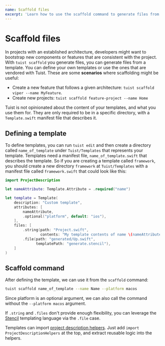 ```yaml
---
name: Scaffold files
excerpt: 'Learn how to use the scaffold command to generate files from a pre-defined template.'
---
```


# Scaffold files

In projects with an established architecture, developers might want to bootstrap new components or features that are consistent with the project.
With `tuist scaffold` you generate files, you can generate files from a template. You can define your own templates or use the ones that are vendored with Tuist. These are some **scenarios** where scaffolding might be useful:

- Create a new feature that follows a given architecture: `tuist scaffold viper --name MyFeature`.
- Create new projects: `tuist scaffold feature-project --name Home`

Tuist is not opinionated about the content of your templates, and what you use them for. They are only required to be in a specific directory, with a `Template.swift` manifest file that describes it.

## Defining a template

To define templates, you can run `tuist edit` and then create a directory called `name_of_template` under `Tuist/Templates` that represents your template. Templates need a manifest file, `name_of_template.swift` that describes the template. So if you are creating a template called `framework`, you should create a new directory `framework` at `Tuist/Templates` with a manifest file called `framework.swift` that could look like this:

```swift
import ProjectDescription

let nameAttribute: Template.Attribute = .required("name")

let template = Template(
    description: "Custom template",
    attributes: [
        nameAttribute,
        .optional("platform", default: "ios"),
    ],
    files: [
        .string(path: "Project.swift",
                contents: "My template contents of name \(nameAttribute)"),
        .file(path: "generated/Up.swift",
              templatePath: "generate.stencil"),
    ]
)
```

## Scaffold command

After defining the template, we can use it from the `scaffold` command:

```bash
tuist scaffold name_of_template --name Name --platform macos
```

Since platform is an optional argument, we can also call the command without the `--platform macos` argument.

If `.string` and `.files` don't provide enough flexibility, you can leverage the [Stencil](https://github.com/stencilproject/Stencil) templating language via the `.file` case.

Templates can import [project description helpers](/docs/usage/helpers/). Just add `import ProjectDescriptionHelpers` at the top, and extract reusable logic into the helpers.
